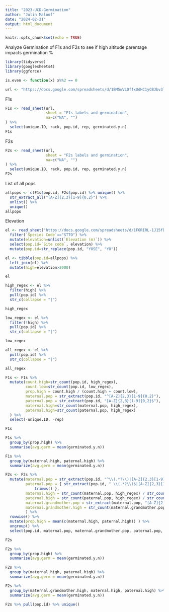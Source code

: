 ```yaml
---
title: "2023-UCD-Germination"
author: "Julin Maloof"
date: "2024-02-21"
output: html_document
---
```


```r
knitr::opts_chunk$set(echo = TRUE)
```

Analyze Germination of F1s and F2s to see if high altitude parentage impacts germination %

```r
library(tidyverse)
library(googlesheets4)
library(ggforce)

is.even <- function(x) x%%2 == 0

url <- "https://docs.google.com/spreadsheets/d/1BM5wVLOffxUdHC1yCBJbv3le5hf7Q-WspYVM_nYBiXQ"
```

F1s
```r
F1s <- read_sheet(url, 
                  sheet = "F1s labels and germination",
                  na=c("NA", "")
) %>% 
  select(unique.ID, rack, pop.id, rep, germinated.y.n)
F1s
```

F2s
```r
F2s <- read_sheet(url, 
                  sheet = "F2s labels and germination",
                  na=c("NA", "")
) %>% 
  select(unique.ID, rack, pop.id, rep, germinated.y.n)
F2s
```

List of all pops
```r
allpops <- c(F1s$pop.id, F2s$pop.id) %>% unique() %>%
  str_extract_all("[A-Z]{2,3}[1-9]{0,2}") %>%
  unlist() %>%
  unique()
allpops
```


Elevation
```r
el <- read_sheet("https://docs.google.com/spreadsheets/d/1FORIRL-1J15fD5iPqVyv_EWbc6uhV83-NL8SsjJL0Hw/edit#gid=0") %>% 
  filter(`Species Code`=="STTO") %>%
  mutate(elevation=unlist(`Elevation (m)`)) %>%
  select(pop.id=`Site code`, elevation) %>%
  mutate(pop.id=str_replace(pop.id, "YOSE", "YO"))

el <- tibble(pop.id=allpops) %>%
  left_join(el) %>%
  mutate(high=elevation>2000)

el
```


```r
high_regex <- el %>%
  filter(high) %>% 
  pull(pop.id) %>%
  str_c(collapse = "|")

high_regex

low_regex <- el %>%
  filter(!high) %>% 
  pull(pop.id) %>%
  str_c(collapse = "|")

low_regex

all_regex <- el %>% 
  pull(pop.id) %>%
  str_c(collapse = "|")

all_regex
```

```r
F1s <- F1s %>%
  mutate(count.high=str_count(pop.id, high_regex),
         count.low=str_count(pop.id, low_regex),
         prop.high = count.high / (count.high + count.low),
         maternal.pop = str_extract(pop.id, "^[A-Z]{2,3}[1-9]{0,2}"),
         paternal.pop = str_extract(pop.id, "[A-Z]{2,3}[1-9]{0,2}$"),
         maternal.high=str_count(maternal.pop, high_regex),
         paternal.high=str_count(paternal.pop, high_regex)
  ) %>%
  select(-unique.ID, -rep)

F1s
```

```r
F1s %>%
  group_by(prop.high) %>%
  summarise(avg.germ = mean(germinated.y.n))
```
```r
F1s %>%
  group_by(maternal.high, paternal.high) %>%
  summarize(avg.germ = mean(germinated.y.n))
```


```r
F2s <- F2s %>%
  mutate(maternal.pop = str_extract(pop.id, "^\\(.*?\\)|[A-Z]{2,3}[1-9]{0,2}"),
         paternal.pop = { str_extract(pop.id, " \\(.*?\\)$|[A-Z]{2,3}[1-9]{0,2}$") %>%
             trimws() }, 
         maternal.high = str_count(maternal.pop, high_regex) / str_count(maternal.pop, all_regex),
         paternal.high = str_count(paternal.pop, high_regex) / str_count(paternal.pop, all_regex),
         maternal.grandmother.pop = str_extract(maternal.pop, "[A-Z]{2,3}[1-9]{0,2}"),
         maternal.grandmother.high = str_count(maternal.grandmother.pop, high_regex)
         ) %>%
  rowwise() %>%
  mutate(prop.high = mean(c(maternal.high, paternal.high)) ) %>%
  ungroup() %>%
  select(pop.id, maternal.pop, maternal.grandmother.pop, paternal.pop, maternal.high, paternal.high, everything())

F2s
```

```r
F2s %>%
  group_by(prop.high) %>%
  summarise(avg.germ = mean(germinated.y.n))
```

```r
F2s %>%
  group_by(maternal.high, paternal.high) %>%
  summarize(avg.germ = mean(germinated.y.n))
```

```r
F2s %>%
  group_by(maternal.grandmother.high, maternal.high, paternal.high) %>%
  summarize(avg.germ = mean(germinated.y.n))
```

```r
F2s %>% pull(pop.id) %>% unique()
```

